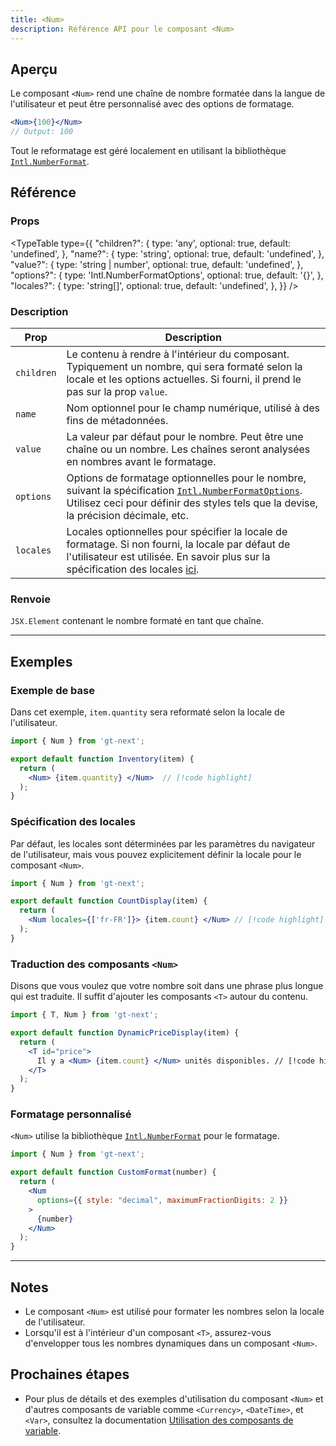 ```yaml
---
title: <Num>
description: Référence API pour le composant <Num>
---
```

## Aperçu

Le composant `<Num>` rend une chaîne de nombre formatée dans la langue de l'utilisateur et peut être personnalisé avec des options de formatage.
```jsx
<Num>{100}</Num>
// Output: 100
```
Tout le reformatage est géré localement en utilisant la bibliothèque [`Intl.NumberFormat`](https://developer.mozilla.org/en-US/docs/Web/JavaScript/Reference/Global_Objects/Intl/NumberFormat).


## Référence

### Props

<TypeTable
  type={{
    "children?": {
        type: 'any',
        optional: true,
        default: 'undefined',
    },
    "name?": {
        type: 'string',
        optional: true,
        default: 'undefined',
    },
    "value?": {
        type: 'string | number',
        optional: true,
        default: 'undefined',
    },
    "options?": {
        type: 'Intl.NumberFormatOptions',
        optional: true,
        default: '{}',
    },
    "locales?": {
        type: 'string[]',
        optional: true,
        default: 'undefined',
    },
  }}
/>

### Description
| Prop     | Description                                                                                                                                       |
|----------|---------------------------------------------------------------------------------------------------------------------------------------------------|
| `children` | Le contenu à rendre à l'intérieur du composant. Typiquement un nombre, qui sera formaté selon la locale et les options actuelles. Si fourni, il prend le pas sur la prop `value`. |
| `name`     | Nom optionnel pour le champ numérique, utilisé à des fins de métadonnées.                                                                                   |
| `value`    | La valeur par défaut pour le nombre. Peut être une chaîne ou un nombre. Les chaînes seront analysées en nombres avant le formatage.                               |
| `options`  | Options de formatage optionnelles pour le nombre, suivant la spécification [`Intl.NumberFormatOptions`](https://developer.mozilla.org/en-US/docs/Web/JavaScript/Reference/Global_Objects/Intl/NumberFormat). Utilisez ceci pour définir des styles tels que la devise, la précision décimale, etc. |
| `locales`   | Locales optionnelles pour spécifier la locale de formatage. Si non fourni, la locale par défaut de l'utilisateur est utilisée. En savoir plus sur la spécification des locales [ici](https://developer.mozilla.org/en-US/docs/Web/JavaScript/Reference/Global_Objects/Intl#locales_argument).                                            |

### Renvoie

`JSX.Element` contenant le nombre formaté en tant que chaîne.

---

## Exemples

### Exemple de base
Dans cet exemple, `item.quantity` sera reformaté selon la locale de l'utilisateur.

```jsx title="QuantityDisplay.jsx" copy
import { Num } from 'gt-next';

export default function Inventory(item) {
  return (
    <Num> {item.quantity} </Num>  // [!code highlight]
  );
}
```

### Spécification des locales
Par défaut, les locales sont déterminées par les paramètres du navigateur de l'utilisateur,
mais vous pouvez explicitement définir la locale pour le composant `<Num>`.

```jsx title="PriceDisplay.jsx" copy
import { Num } from 'gt-next';

export default function CountDisplay(item) {
  return (
    <Num locales={['fr-FR']}> {item.count} </Num> // [!code highlight]
  );
}
```

### Traduction des composants `<Num>`
Disons que vous voulez que votre nombre soit dans une phrase plus longue qui est traduite.
Il suffit d'ajouter les composants `<T>` autour du contenu.

```jsx title="DynamicPriceDisplay.jsx" copy
import { T, Num } from 'gt-next';

export default function DynamicPriceDisplay(item) {
  return (
    <T id="price">
      Il y a <Num> {item.count} </Num> unités disponibles. // [!code highlight]
    </T>
  );
}
```

### Formatage personnalisé
`<Num>` utilise la bibliothèque [`Intl.NumberFormat`](https://developer.mozilla.org/en-US/docs/Web/JavaScript/Reference/Global_Objects/Intl/NumberFormat) pour le formatage.
```jsx
import { Num } from 'gt-next';

export default function CustomFormat(number) {
  return (
    <Num
      options={{ style: "decimal", maximumFractionDigits: 2 }}
    >
      {number}
    </Num>
  );
}
```

---

## Notes
 * Le composant `<Num>` est utilisé pour formater les nombres selon la locale de l'utilisateur.
 * Lorsqu'il est à l'intérieur d'un composant `<T>`, assurez-vous d'envelopper tous les nombres dynamiques dans un composant `<Num>`.

## Prochaines étapes
 * Pour plus de détails et des exemples d'utilisation du composant `<Num>` et d'autres composants de variable comme `<Currency>`, `<DateTime>`, et `<Var>`,
   consultez la documentation [Utilisation des composants de variable](/docs/next/reference/using-variable-components).